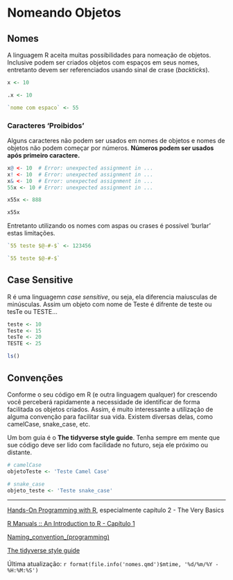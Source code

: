 # Nomeando Objetos

## Nomes

A linguagem R aceita muitas possibilidades para nomeação de objetos. Inclusive podem ser criados objetos com espaços em seus nomes, entretanto devem ser referenciados usando sinal de crase (*backticks*).

```r
x <- 10

.x <- 10

`nome com espaco` <- 55

```

### Caracteres 'Proibidos'

Alguns caracteres não podem ser usados em nomes de objetos e nomes de objetos não podem começar por números. **Números podem ser usados após primeiro caractere.**

```r
x@ <- 10  # Error: unexpected assignment in ...
x! <- 10  # Error: unexpected assignment in ...
x& <- 10  # Error: unexpected assignment in ...
55x <- 10 # Error: unexpected assignment in ...
```

```r
x55x <- 888

x55x
```

Entretanto utilizando os nomes com aspas ou crases é possível 'burlar' estas limitações.

```r
`55 teste $@-#-$` <- 123456

`55 teste $@-#-$`

```

## Case Sensitive

R é uma linguagemn *case sensitive*, ou seja, ela diferencia maíusculas de minúsculas. Assim um objeto com nome de Teste é difrente de teste ou tesTe ou TESTE...

```r
teste <- 10
Teste <- 15
tesTe <- 20
TESTE <- 25

ls()
```

## Convenções

Conforme o seu código em R (e outra linguagem qualquer) for crescendo você perceberá rapidamente a necessidade de identificar de forma facilitada os objetos criados. Assim, é muito interessante a utilização de alguma convenção para facilitar sua vida. Existem diversas delas, como camelCase, snake_case, etc.

Um bom guia é o **The tidyverse style guide**. Tenha sempre em mente que sue código deve ser lido com facilidade no futuro, seja ele próximo ou distante.

```r

# camelCase
objetoTeste <- 'Teste Camel Case'

# snake_case
objeto_teste <- 'Teste snake_case'


```

------------------------------------------------------------------------

[Hands-On Programming with R](https://rstudio-education.github.io/hopr/), especialmente capítulo 2 - The Very Basics

[R Manuals :: An Introduction to R - Capítulo 1](https://rstudio.github.io/r-manuals/r-intro/Introduction-and-preliminaries.html)

[Naming_convention_(programming)](https://en.wikipedia.org/wiki/Naming_convention_(programming))

[The tidyverse style guide](https://style.tidyverse.org/syntax.html)

Última atualização: `r format(file.info('nomes.qmd')$mtime, '%d/%m/%Y - %H:%M:%S')`
